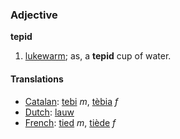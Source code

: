 ===Adjective===
'''tepid'''

#[[lukewarm]]; as, a '''tepid''' cup of water.

====Translations====
*[[Catalan]]: [[tebi]] ''m'', [[tèbia]] ''f''
*[[Dutch]]: [[lauw]]
*[[French]]: [[tied]] ''m'', [[tiède]] ''f''